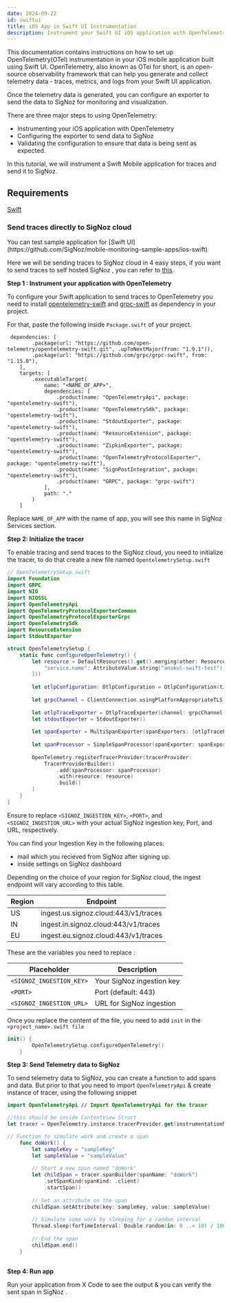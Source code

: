 ```yaml
---
date: 2024-09-22
id: swiftui
title: iOS App in Swift UI Instrumentation
description: Instrument your Swift UI iOS application with OpenTelemetry and send data to SigNoz
---
```



This documentation contains instructions on how to set up OpenTelemetry(OTel) instrumentation in your iOS mobile application built using Swift UI. OpenTelemetry, also known as OTel for short, is an open-source observability framework that can help you generate and collect telemetry data - traces, metrics, and logs from your Swift UI application.

Once the telemetry data is generated, you can configure an exporter to send the data to SigNoz for monitoring and visualization.

There are three major steps to using OpenTelemetry:

- Instrumenting your iOS application with OpenTelemetry
- Configuring the exporter to send data to SigNoz
- Validating the configuration to ensure that data is being sent as expected.

In this tutorial, we will instrument a Swift Mobile application for traces and send it to SigNoz.

## Requirements

[Swift](https://www.swift.org/getting-started/#installing-swift)

### Send traces directly to SigNoz cloud

<Admonition type="info">
You can test sample application for [Swift UI](https://github.com/SigNoz/mobile-monitoring-sample-apps/ios-swift)
</Admonition>

Here we will be sending traces to SigNoz cloud in 4 easy steps, if you want to send traces to self hosted SigNoz , you can refer to [this](https://signoz.io/docs/instrumentation/swift/#send-traces-to-self-hosted-signoz). 

**Step 1 : Instrument your application with OpenTelemetry**

To configure your Swift application to send traces to OpenTelemetry you need to install [opentelemetry-swift](https://github.com/open-telemetry/opentelemetry-swift.git) and [grpc-swift](https://github.com/grpc/grpc-swift) as dependency in your project.

For that, paste the following inside `Package.swift` of your project.

```
 dependencies: [
        .package(url: "https://github.com/open-telemetry/opentelemetry-swift.git", .upToNextMajor(from: "1.9.1")),
        .package(url: "https://github.com/grpc/grpc-swift", from: "1.15.0"),
    ],
    targets: [
        .executableTarget(
            name: "<NAME_OF_APP>",
            dependencies: [
                .product(name: "OpenTelemetryApi", package: "opentelemetry-swift"),
                .product(name: "OpenTelemetrySdk", package: "opentelemetry-swift"),
                .product(name: "StdoutExporter", package: "opentelemetry-swift"),
                .product(name: "ResourceExtension", package: "opentelemetry-swift"),
                .product(name: "ZipkinExporter", package: "opentelemetry-swift"),
                .product(name: "OpenTelemetryProtocolExporter", package: "opentelemetry-swift"),
                .product(name: "SignPostIntegration", package: "opentelemetry-swift"),
                .product(name: "GRPC", package: "grpc-swift")
            ],
            path: "."
        )
    ]
```

Replace `NAME_OF_APP` with the name of app, you will see this name in SigNoz Services section.

**Step 2: Initialize the tracer**

To enable tracing and send traces to the SigNoz cloud, you need to initialize the tracer, to do that create a new file named `OpentelemetrySetup.swift`

```swift
// OpenTelemetrySetup.swift
import Foundation
import GRPC
import NIO
import NIOSSL
import OpenTelemetryApi
import OpenTelemetryProtocolExporterCommon
import OpenTelemetryProtocolExporterGrpc
import OpenTelemetrySdk
import ResourceExtension
import StdoutExporter

struct OpenTelemetrySetup {
    static func configureOpenTelemetry() {
        let resource = DefaultResources().get().merging(other: Resource(attributes: [
            "service.name": AttributeValue.string("anukul-swift-test"), 
        ]))
        
        let otlpConfiguration: OtlpConfiguration = OtlpConfiguration(timeout: TimeInterval(10), headers: [("signoz-access-token", "xxxxxxx")])
        
        let grpcChannel = ClientConnection.usingPlatformAppropriateTLS(for: MultiThreadedEventLoopGroup(numberOfThreads: 1)).connect(host: "ingest.[region].signoz.cloud", port: 443)
        
        let otlpTraceExporter = OtlpTraceExporter(channel: grpcChannel, config: otlpConfiguration)
        let stdoutExporter = StdoutExporter()
        
        let spanExporter = MultiSpanExporter(spanExporters: [otlpTraceExporter, stdoutExporter])
        
        let spanProcessor = SimpleSpanProcessor(spanExporter: spanExporter)
        
        OpenTelemetry.registerTracerProvider(tracerProvider:
            TracerProviderBuilder()
                .add(spanProcessor: spanProcessor)
                .with(resource: resource)
                .build()
        )
    }
}
```

Ensure to replace `<SIGNOZ_INGESTION_KEY>`, `<PORT>`, and `<SIGNOZ_INGESTION_URL>` with your actual SigNoz ingestion key, Port, and URL, respectively.

You can find your Ingestion Key in the following places:
-  mail which you recieved from SigNoz after signing up.
- inside settings on SigNoz dashboard

Depending on the choice of your region for SigNoz cloud, the ingest endpoint will vary according to this table.

| Region | Endpoint |
| --- | --- |
| US |	ingest.us.signoz.cloud:443/v1/traces |
| IN |	ingest.in.signoz.cloud:443/v1/traces |
| EU | ingest.eu.signoz.cloud:443/v1/traces |


These are the variables you need to replace :

| Placeholder                | Description                                 |
|----------------------------|---------------------------------------------|
| `<SIGNOZ_INGESTION_KEY>`   | Your SigNoz ingestion key                   |
| `<PORT>`                    | Port (default: 443)                         |
| `<SIGNOZ_INGESTION_URL>`   | URL for SigNoz ingestion                    |

Once you replace the content of the file, you need to add `init` in the `<project_name>.swift file` 

```swift
init() {
        OpenTelemetrySetup.configureOpenTelemetry()
    }
```

**Step 3: Send Telemetry data to SigNoz**

To send telemetry data to SigNoz, you can create a function to add spans and data. But prior to that you need to import `OpenTelemetryApi` & create instance of tracer, using the following snippet

```swift
import OpenTelemetryApi // Import OpenTelemetryApi for the tracer

//this should be inside ContentView Struct
let tracer = OpenTelemetry.instance.tracerProvider.get(instrumentationName: "SwiftExample", instrumentationVersion: "semver:0.1.0")

// Function to simulate work and create a span
    func doWork() {
        let sampleKey = "sampleKey"
        let sampleValue = "sampleValue"
        
        // Start a new span named "doWork"
        let childSpan = tracer.spanBuilder(spanName: "doWork")
            .setSpanKind(spanKind: .client)
            .startSpan()
        
        // Set an attribute on the span
        childSpan.setAttribute(key: sampleKey, value: sampleValue)
        
        // Simulate some work by sleeping for a random interval
        Thread.sleep(forTimeInterval: Double.random(in: 0 ..< 10) / 100)
        
        // End the span
        childSpan.end()
    }
    
```


**Step 4: Run app**

Run your application from X Code to see the output & you can verify the sent span in SigNoz .
